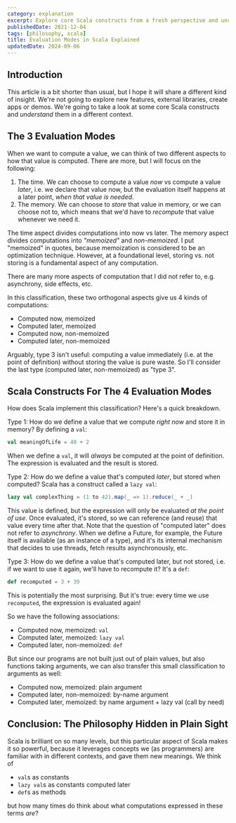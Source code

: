 ```yaml
---
category: explanation
excerpt: Explore core Scala constructs from a fresh perspective and uncover new insights into their use and application
publishedDate: 2021-12-04
tags: [philosophy, scala]
title: Evaluation Modes in Scala Explained
updatedDate: 2024-09-06
---
```



## Introduction

This article is a bit shorter than usual, but I hope it will share a different kind of insight. We're not going to explore new features, external libraries, create apps or demos. We're going to take a look at some core Scala constructs and _understand_ them in a different context.

## The 3 Evaluation Modes

When we want to compute a value, we can think of two different aspects to how that value is computed. There are more, but I will focus on the following:

1. The time. We can choose to compute a value _now_ vs compute a value _later_, i.e. we declare that value now, but the evaluation itself happens at a later point, _when that value is needed_.
1. The memory. We can choose to _store_ that value in memory, or we can choose not to, which means that we'd have to _recompute_ that value whenever we need it.

The time aspect divides computations into now vs later. The memory aspect divides computations into _"memoized"_ and _non-memoized_. I put "memoized" in quotes, because memoization is considered to be an optimization technique. However, at a foundational level, storing vs. not storing is a fundamental aspect of any computation.

<NoteAdmonition>
  There are many more aspects of computation that I did not refer to, e.g.
  asynchrony, side effects, etc.
</NoteAdmonition>

In this classification, these two orthogonal aspects give us 4 kinds of computations:

- Computed now, memoized
- Computed later, memoized
- Computed now, non-memoized
- Computed later, non-memoized

Arguably, type 3 isn't useful: computing a value immediately (i.e. at the point of definition) without storing the value is pure waste. So I'll consider the last type (computed later, non-memoized) as "type 3".

## Scala Constructs For The 4 Evaluation Modes

How does Scala implement this classification? Here's a quick breakdown.

Type 1: How do we define a value that we compute _right now_ and store it in memory? By defining a `val`:

```scala
val meaningOfLife = 40 + 2
```

When we define a `val`, it will _always_ be computed at the point of definition. The expression is evaluated and the result is stored.

Type 2: How do we define a value that's computed _later_, but stored when computed? Scala has a construct called a `lazy val`:

```scala
lazy val complexThing = (1 to 42).map(_ => 1).reduce(_ + _)
```

This value is defined, but the expression will only be evaluated _at the point of use_. Once evaluated, it's stored, so we can reference (and reuse) that value every time after that. Note that the question of "computed later" does not refer to _asynchrony_. When we define a Future, for example, the Future itself is available (as an instance of a type), and it's its internal mechanism that decides to use threads, fetch results asynchronously, etc.

Type 3: How do we define a value that's computed later, but not stored, i.e. if we want to use it again, we'll have to recompute it? It's a `def`:

```scala
def recomputed = 3 + 39
```

This is potentially the most surprising. But it's true: every time we use `recomputed`, the expression is evaluated again!

So we have the following associations:

- Computed now, memoized: `val`
- Computed later, memoized: `lazy val`
- Computed later, non-memoized: `def`

But since our programs are not built just out of plain values, but also functions taking arguments, we can also transfer this small classification to arguments as well:

- Computed now, memoized: plain argument
- Computed later, non-memoized: by-name argument
- Computed later, memoized: by name argument + lazy val (call by need)

## Conclusion: The Philosophy Hidden in Plain Sight

Scala is brilliant on so many levels, but this particular aspect of Scala makes it so powerful, because it leverages concepts we (as programmers) are familiar with in different contexts, and gave them new meanings. We think of

- `val`s as constants
- `lazy val`s as constants computed later
- `def`s as methods

but how many times do think about what computations expressed in these terms _are_?
